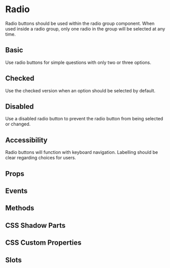 # Radio
Radio buttons should be used within the radio group component. When used inside a radio group, only one radio in the group will be selected at any time.

## Basic
Use radio buttons for simple questions with only two or three options.

## Checked
Use the checked version when an option should be selected by default.

## Disabled
Use a disabled radio button to prevent the radio button from being selected or changed.

## Accessibility
Radio buttons will function with keyboard navigation. Labelling should be clear regarding choices for users.

## Props


<Props />

## Events


<Events />

## Methods


<Methods />

## CSS Shadow Parts


<Parts />

## CSS Custom Properties


<CustomProps />

## Slots


<Slots />
